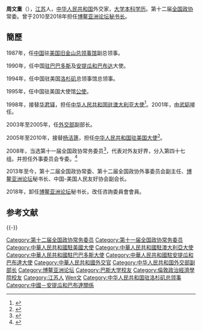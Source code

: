 {{Infobox_officeholder
| name = 周文重
| image name = Zhou Wenzhong.jpg
| width = 
| now =[[博鳌亚洲论坛|博鳌亚洲论坛]][[秘书长|秘书长]]
| period = 2010年－2018年4月9日
| successor = [[李保东|李保东]]
| Sex =男
| different name =
| nationality = {{ROC}}（1945年–1949年）<br>{{PRC}}（1949年至今）
| party = {{CPC}}
| Native place =
| date of birth = {{birth year and age|1945|8}}
| place of birth = {{ROC}}[[江蘇省_(中華民國)|重庆市]]
| date of death = 
| place of death = 
| spouse = 
| relatives = 
| children =
| profession =
| religion = 
| signature =
| website =
| educate = 
| past = 
| work =
}}
'''周文重'''（{{bd|1945年|8月|||catIdx=Zhou周}}），[[江苏|江苏]]人，[[中华人民共和国|中华人民共和国]]外交家，[[大学本科|大学本科]][[学历|学历]]。第十二届[[全国政协|全国政协]]常委。曾于2010至2018年担任[[博鳌亚洲论坛|博鳌亚洲论坛]][[秘书长|秘书长]]。

==簡歷==
1987年，任[[中国|中国]]驻[[美国|美国]][[旧金山|旧金山]][[总领事馆|总领事馆]]副总领事。

1990年，任中国[[中国驻巴巴多斯大使列表|驻巴巴多斯]]及[[安提瓜和巴布达|安提瓜和巴布达]]大使。

1994年，任中国驻美国[[洛杉矶|洛杉矶]]总领事馆总领事。

1995年，任中国驻美国大使馆[[公使|公使]]。

1998年，接替[[华君铎|华君铎]]，担任[[中国驻澳大利亚大使列表|中华人民共和国驻澳大利亚大使]]<ref>{{cite web|author=中华人民共和国外交部|title=驻澳大利亚联邦历任大使|url=http://www.mfa.gov.cn/chn/pds/ziliao/wjrw/2167/2173/t9266.htm|publisher=中华人民共和国外交部|accessdate=2012-03-09}}</ref>。2001年，由[[武韬|武韬]]接任。

2003年至2005年，任[[外交部|外交部]]副部长。

2005年至2010年，接替[[杨洁篪|杨洁篪]]，担任[[中国驻美国大使列表|中华人民共和国驻美国大使]]<ref>{{cite web|author=中华人民共和国外交部|title=驻美利坚合众国历任大使|url=http://www.mfa.gov.cn/chn/pds/ziliao/wjrw/2167/2173/t9272.htm|publisher=中华人民共和国外交部|accessdate=2012-03-09}}</ref>。

2008年，当选第十一届全国政协常务委员<ref>{{cite news|title=第十一届全国政协委员名单|url=http://www.indaa.com.cn/zt/2009qglh/zxzs/200903/t20090303_127573.html|accessdate=2013-04-09|newspaper=新华社北京1月25日电 中国人民政治协商会议第十一届全国委员会委员名单(共2237人，2008年1月25日政协第十届全国委员会常务委员会第二十次会议通过)|date=2008年1月25日|deadurl=yes|archiveurl=https://web.archive.org/web/20130928014403/http://www.indaa.com.cn/zt/2009qglh/zxzs/200903/t20090303_127573.html|archivedate=2013年9月28日}}</ref>，代表对外友好界，分入第四十七组。并担任外事委员会专委。<ref>{{cite news|title=全国政协信息-周文重|url=http://www.cppcc.gov.cn/CMS/wylibary/showJcwyxtInfoWylibary.action?tabJcwyxt.guid=11W0016470&wytype=wjwy|accessdate=2013-04-09|newspaper=全国政协委员会|archive-date=2020-07-19|archive-url=https://web.archive.org/web/20200719042145/http://www.cppcc.gov.cn/CMS/wylibary/showJcwyxtInfoWylibary.action?tabJcwyxt.guid=11W0016470&wytype=wjwy|dead-url=no}}</ref>

2013年至今，第十二届全国政协常委、第十二届全国政协外事委员会副主任、[[博鳌亚洲论坛|博鳌亚洲论坛]]秘书长、中国-美国人民友好协会副会长。

2018年，卸任[[博鳌亚洲论坛|博鳌亚洲论坛]]秘书长，改任咨詢委員會會員。

==参考文献==
{{Reflist}}
{{-}}
{{start box}}
{{s-off}}
{{succession box|[[龙永图|龙永图]]|[[李保东|李保东]]|[[博鳌亚洲论坛|博鳌亚洲论坛]][[秘书长|秘书长]]|2010年7月－2018年4月}}
{{s-dip}}
{{succession box|[[陆宗卿|陆宗卿]]|[[江承宗|江承宗]]|[[中国驻巴巴多斯大使列表|中华人民共和国驻巴巴多斯大使]]<br /><small>兼駐[[中國駐安提瓜和巴布達大使列表|安提瓜和巴布達]]</small>|1990年9月－1992年10月}}
{{succession box|[[华君铎|华君铎]]|[[武韬|武韬]]|[[中国驻澳大利亚大使列表|中华人民共和国驻澳大利亚大使]]|1998年7月－2001年3月}}
{{succession box|[[杨洁篪|杨洁篪]]|[[张业遂|张业遂]]|[[中国驻美国大使列表|中华人民共和国驻美国大使]]|2005年4月－2010年3月}}
{{end box}}
{{China Ambassadors to US}}

{{Authority control}}
{{DEFAULTSORT:Zhou周}}
[[Category:第十二届全国政协常务委员|Category:第十二届全国政协常务委员]]
[[Category:第十一届全国政协常务委员|Category:第十一届全国政协常务委员]]
[[Category:中華人民共和國駐美國大使|Category:中華人民共和國駐美國大使]]
[[Category:中華人民共和國駐澳大利亞大使|Category:中華人民共和國駐澳大利亞大使]]
[[Category:中華人民共和國駐巴巴多斯大使|Category:中華人民共和國駐巴巴多斯大使]]
[[Category:中華人民共和國駐安提瓜和巴布達大使|Category:中華人民共和國駐安提瓜和巴布達大使]]
[[Category:中華人民共和國外交官|Category:中華人民共和國外交官]]
[[Category:中华人民共和国外交部副部长|Category:中华人民共和国外交部副部长]]
[[Category:博鳌亚洲论坛|Category:博鳌亚洲论坛]]
[[Category:巴斯大学校友|Category:巴斯大学校友]]
[[Category:倫敦政治經濟學院校友|Category:倫敦政治經濟學院校友]]
[[Category:江苏人|Category:江苏人]]
[[Category:周姓|Wen文]]
[[Category:中华人民共和国驻洛杉矶总领事|Category:中华人民共和国驻洛杉矶总领事]]
[[Category:中國－安提瓜和巴布達關係|Category:中國－安提瓜和巴布達關係]]